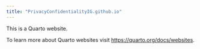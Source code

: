 ```yaml
---
title: "PrivacyConfidentialityIG.github.io"
---
```


This is a Quarto website.

To learn more about Quarto websites visit <https://quarto.org/docs/websites>.
